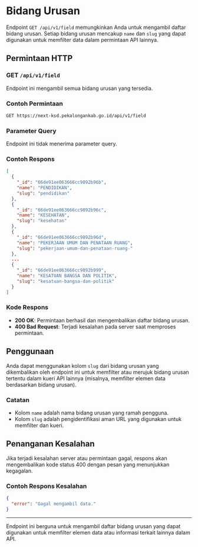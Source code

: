 # Bidang Urusan

Endpoint `GET /api/v1/field` memungkinkan Anda untuk mengambil daftar bidang urusan. Setiap bidang urusan mencakup `name` dan `slug` yang dapat digunakan untuk memfilter data dalam permintaan API lainnya.

## Permintaan HTTP

### GET `/api/v1/field`

Endpoint ini mengambil semua bidang urusan yang tersedia.

### Contoh Permintaan

```bash
GET https://next-ksd.pekalongankab.go.id/api/v1/field
```

### Parameter Query

Endpoint ini tidak menerima parameter query.

### Contoh Respons

```json
[
  {
    "_id": "66de91ee063666cc9892b96b",
    "name": "PENDIDIKAN",
    "slug": "pendidikan"
  },
  {
    "_id": "66de91ee063666cc9892b96c",
    "name": "KESEHATAN",
    "slug": "kesehatan"
  },
  {
    "_id": "66de91ee063666cc9892b96d",
    "name": "PEKERJAAN UMUM DAN PENATAAN RUANG",
    "slug": "pekerjaan-umum-dan-penataan-ruang-"
  },
  ...
  {
    "_id": "66de91ee063666cc9892b999",
    "name": "KESATUAN BANGSA DAN POLITIK",
    "slug": "kesatuan-bangsa-dan-politik"
  }
]
```

### Kode Respons

- **200 OK**: Permintaan berhasil dan mengembalikan daftar bidang urusan.
- **400 Bad Request**: Terjadi kesalahan pada server saat memproses permintaan.

## Penggunaan

Anda dapat menggunakan kolom `slug` dari bidang urusan yang dikembalikan oleh endpoint ini untuk memfilter atau merujuk bidang urusan tertentu dalam kueri API lainnya (misalnya, memfilter elemen data berdasarkan bidang urusan).

### Catatan

- Kolom `name` adalah nama bidang urusan yang ramah pengguna.
- Kolom `slug` adalah pengidentifikasi aman URL yang digunakan untuk memfilter dan kueri.

## Penanganan Kesalahan

Jika terjadi kesalahan server atau permintaan gagal, respons akan mengembalikan kode status 400 dengan pesan yang menunjukkan kegagalan.

### Contoh Respons Kesalahan

```json
{
  "error": "Gagal mengambil data."
}
```

---

Endpoint ini berguna untuk mengambil daftar bidang urusan yang dapat digunakan untuk memfilter elemen data atau informasi terkait lainnya dalam API.